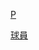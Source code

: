 {{Catnav|頁面分類|...|棒球|棒球選手|美國職棒大聯盟球員}}
{{Catnav|頁面分類|...|美國棒球|美國職棒大聯盟|美國職棒大聯盟球員}}
{{Commonscat|Pittsburgh Pirates players}}
[[category:美國職棒大聯盟各隊球員|P]]
[[Category:匹茲堡海盜|球員]]